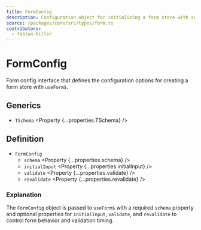 ```yaml
---
title: FormConfig
description: Configuration object for initializing a form store with schema, validation mode, and initial values.
source: /packages/core/src/types/form.ts
contributors:
  - fabian-hiller
---
```



# FormConfig

Form config interface that defines the configuration options for creating a form store with <Link href="../useForm$/">`useForm$`</Link>.

## Generics

- `TSchema` <Property {...properties.TSchema} />

## Definition

- `FormConfig`
  - `schema` <Property {...properties.schema} />
  - `initialInput` <Property {...properties.initialInput} />
  - `validate` <Property {...properties.validate} />
  - `revalidate` <Property {...properties.revalidate} />

### Explanation

The `FormConfig` object is passed to <Link href="../useForm$/">`useForm$`</Link> with a required `schema` property and optional properties for `initialInput`, `validate`, and `revalidate` to control form behavior and validation timing.
